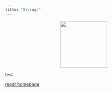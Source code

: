 ```yaml
---
title: "Stringr"
---
```


<center>
![](../images/stringr.png){style="width:150px"}
</center>

test

[readr homepage](https://stringr.tidyverse.org/)
